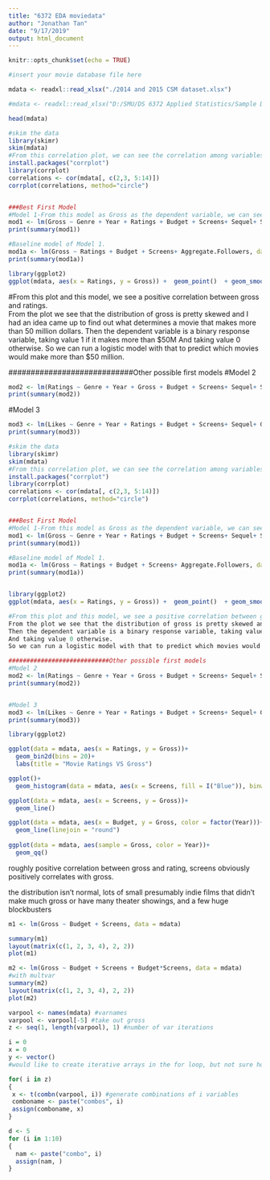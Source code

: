 ```yaml
---
title: "6372 EDA moviedata"
author: "Jonathan Tan"
date: "9/17/2019"
output: html_document
---
```


```r
knitr::opts_chunk$set(echo = TRUE)

```

```r
#insert your movie database file here

mdata <- readxl::read_xlsx("./2014 and 2015 CSM dataset.xlsx")

#mdata <- readxl::read_xlsx("D:/SMU/DS 6372 Applied Statistics/Sample Datasets/2014 and 2015 CSM dataset.xlsx")

head(mdata)
```
```r
#skim the data 
library(skimr)
skim(mdata)
#From this correlation plot, we can see the correlation among variables with the original data.  I think the dependent variable should be gross or ratings.  Look at the variables that are correlated.  
install.packages("corrplot")
library(corrplot)
correlations <- cor(mdata[, c(2,3, 5:14)])
corrplot(correlations, method="circle")


###Best First Model
#Model 1-From this model as Gross as the dependent variable, we can see that Aggregate.Follwers, Ratings, Budget, and Screens are significant.
mod1 <- lm(Gross ~ Genre + Year + Ratings + Budget + Screens+ Sequel+ Sentiment + Views + Likes + Dislikes + Comments + Aggregate.Followers, data=mdata)
print(summary(mod1))

#Baseline model of Model 1.
mod1a <- lm(Gross ~ Ratings + Budget + Screens+ Aggregate.Followers, data=mdata)
print(summary(mod1a))

library(ggplot2)
ggplot(mdata, aes(x = Ratings, y = Gross)) +  geom_point()  + geom_smooth(method="lm")
```
#From this plot and this model, we see a positive correlation between gross and ratings.  
From the plot we see that the distribution of gross is pretty skewed and I had an idea came up to find out what determines a movie that makes more than 50 million dollars.
Then the dependent variable is a binary response variable, taking value 1 if it makes more than $50M
And taking value 0 otherwise.
So we can run a logistic model with that to predict which movies would make more than $50 million.

############################Other possible first models
#Model 2
```r
mod2 <- lm(Ratings ~ Genre + Year + Gross + Budget + Screens+ Sequel+ Sentiment + Views + Likes + Dislikes + Comments + Aggregate.Followers, data=mdata)
print(summary(mod2))
```

#Model 3
```r
mod3 <- lm(Likes ~ Genre + Year + Ratings + Budget + Screens+ Sequel+ Gross + Views + Sentiment + Dislikes + Comments + Aggregate.Followers, data=mdata)
print(summary(mod3))
```

```r
#skim the data 
library(skimr)
skim(mdata)
#From this correlation plot, we can see the correlation among variables with the original data.  I think the dependent variable should be gross or ratings.  Look at the variables that are correlated.  
install.packages("corrplot")
library(corrplot)
correlations <- cor(mdata[, c(2,3, 5:14)])
corrplot(correlations, method="circle")


###Best First Model
#Model 1-From this model as Gross as the dependent variable, we can see that Aggregate.Follwers, Ratings, Budget, and Screens are significant.
mod1 <- lm(Gross ~ Genre + Year + Ratings + Budget + Screens+ Sequel+ Sentiment + Views + Likes + Dislikes + Comments + Aggregate.Followers, data=mdata)
print(summary(mod1))

#Baseline model of Model 1.
mod1a <- lm(Gross ~ Ratings + Budget + Screens+ Aggregate.Followers, data=mdata)
print(summary(mod1a))


library(ggplot2)
ggplot(mdata, aes(x = Ratings, y = Gross)) +  geom_point()  + geom_smooth(method="lm")

#From this plot and this model, we see a positive correlation between gross and ratings.  
From the plot we see that the distribution of gross is pretty skewed and I had an idea came up to find out what determines a movie that makes more than 50 million dollars.
Then the dependent variable is a binary response variable, taking value 1 if it makes more than $50M
And taking value 0 otherwise.
So we can run a logistic model with that to predict which movies would make more than $50 million.

############################Other possible first models
#Model 2
mod2 <- lm(Ratings ~ Genre + Year + Gross + Budget + Screens+ Sequel+ Sentiment + Views + Likes + Dislikes + Comments + Aggregate.Followers, data=mdata)
print(summary(mod2))


#Model 3
mod3 <- lm(Likes ~ Genre + Year + Ratings + Budget + Screens+ Sequel+ Gross + Views + Sentiment + Dislikes + Comments + Aggregate.Followers, data=mdata)
print(summary(mod3))

```

```r
library(ggplot2)

ggplot(data = mdata, aes(x = Ratings, y = Gross))+
  geom_bin2d(bins = 20)+
  labs(title = "Movie Ratings VS Gross")
```

```r
ggplot()+
  geom_histogram(data = mdata, aes(x = Screens, fill = I("Blue")), binwidth = 40)

ggplot(data = mdata, aes(x = Screens, y = Gross))+
  geom_line()
```


```r
ggplot(data = mdata, aes(x = Budget, y = Gross, color = factor(Year)))+
  geom_line(linejoin = "round")
 
ggplot(data = mdata, aes(sample = Gross, color = Year))+
  geom_qq()

```


roughly positive correlation between gross and rating, screens obviously positively correlates with gross. 

the distribution isn't normal, lots of small presumably indie films that didn't make much gross or have many theater showings, and a few huge blockbusters


```r
m1 <- lm(Gross ~ Budget + Screens, data = mdata)

summary(m1)
layout(matrix(c(1, 2, 3, 4), 2, 2)) 
plot(m1)
```

```r
m2 <- lm(Gross ~ Budget + Screens + Budget*Screens, data = mdata)
#with multvar
summary(m2)
layout(matrix(c(1, 2, 3, 4), 2, 2)) 
plot(m2)
```

```r
varpool <- names(mdata) #varnames
varpool <- varpool[-5] #take out gross 
z <- seq(1, length(varpool), 1) #number of var iterations 

i = 0
x = 0
y <- vector()
#would like to create iterative arrays in the for loop, but not sure how to use i to iterate names

for( i in z)
{
 x <- t(combn(varpool, i)) #generate combinations of i variables
 comboname <- paste("combos", i)
 assign(comboname, x)
}
```

```r
d <- 5
for (i in 1:10)
{
  nam <- paste("combo", i)
  assign(nam, )
}
```